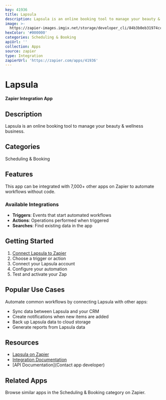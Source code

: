```yaml
---
key: 41936
title: Lapsula
description: Lapsula is an online booking tool to manage your beauty & wellness business.
image: >-
  https://zapier-images.imgix.net/storage/developer_cli/84b3b0eb31974cc9c0a4ab28d7944477.png?auto=format%2Ccompress&ixlib=python-3.0.0&q=50
hexColor: '#000000'
categories: Scheduling & Booking
apiUrl: ''
collection: Apps
source: zapier
type: Integration
zapierUrl: 'https://zapier.com/apps/41936'
---
```

# Lapsula

**Zapier Integration App**

## Description

Lapsula is an online booking tool to manage your beauty & wellness business.

## Categories

Scheduling & Booking

## Features

This app can be integrated with 7,000+ other apps on Zapier to automate workflows without code.

### Available Integrations

- **Triggers**: Events that start automated workflows
- **Actions**: Operations performed when triggered
- **Searches**: Find existing data in the app

## Getting Started

1. [Connect Lapsula to Zapier](https://zapier.com/apps/41936)
2. Choose a trigger or action
3. Connect your Lapsula account
4. Configure your automation
5. Test and activate your Zap

## Popular Use Cases

Automate common workflows by connecting Lapsula with other apps:

- Sync data between Lapsula and your CRM
- Create notifications when new items are added
- Back up Lapsula data to cloud storage
- Generate reports from Lapsula data

## Resources

- [Lapsula on Zapier](https://zapier.com/apps/41936)
- [Integration Documentation](https://zapier.com/apps/41936/integrations)
- [API Documentation](Contact app developer)

## Related Apps

Browse similar apps in the Scheduling & Booking category on Zapier.
